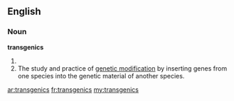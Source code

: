 ==English==
===Noun===
{{wikipedia}}
'''transgenics'''
# {{plural of|[[transgenic]]}}
# The study and practice of [[genetic modification]] by inserting genes from one species into the genetic material of another species.

[[ar:transgenics]]
[[fr:transgenics]]
[[my:transgenics]]